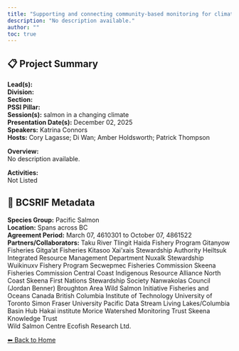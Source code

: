 ```yaml
---
title: "Supporting and connecting community-based monitoring for climate-resilient salmon ecosystems"
description: "No description available."
author: ""
toc: true
---
```


## 📋 Project Summary

**Lead(s):**   
**Division:**   
**Section:**   
**PSSI Pillar:**   
**Session(s):** salmon in a changing climate  
**Presentation Date(s):** December 02, 2025  
**Speakers:** Katrina Connors  
**Hosts:** Cory Lagasse; Di Wan; Amber Holdsworth; Patrick Thompson  

**Overview:**  
No description available.   

**Activities:**  
Not Listed

## 🧬 BCSRIF Metadata

**Species Group:** Pacific Salmon  
**Location:** Spans across BC  
**Agreement Period:** March 07, 4610301 to October 07, 4861522  
**Partners/Collaborators:** Taku River Tlingit 
Haida Fishery Program 
Gitanyow Fisheries 
Gitga’at Fisheries
Kitasoo Xai'xais Stewardship Authority 
Heiltsuk Integrated Resource Management Department 
Nuxalk Stewardship
Wuikinuxv Fishery Program 
Secwepmec Fisheries Commission 
Skeena Fisheries Commission 
Central Coast Indigenous Resource Alliance 
North Coast Skeena First Nations Stewardship Society 
Nanwakolas Council (Jordan Benner) 
Broughton Area Wild Salmon Initiative 
Fisheries and Oceans Canada 
British Columbia Institute of Technology
University of Toronto
Simon Fraser University
Pacific Data Stream 
Living Lakes/Columbia Basin Hub 
Hakai institute 
Morice Watershed Monitoring Trust 
Skeena Knowledge Trust  
Wild Salmon Centre 
Ecofish Research Ltd. 
  

[⬅ Back to Home](../index.qmd)
